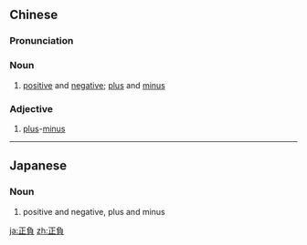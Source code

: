 {{also|正负}}
==Chinese==
{{zh-forms|s=正负}}

===Pronunciation===
{{zh-pron
|m=zhèngfù
|c=zing3 fu6
|cat=n,a
}}

===Noun===
{{zh-noun}}

# [[positive]] and [[negative]]; [[plus]] and [[minus]]

===Adjective===
{{zh-adj}}

# [[plus]]-[[minus]] {{gloss|when used as an attributive}}

{{zh-cat|Antonymous|Mathematics}}

----

==Japanese==
{{ja-kanjitab|せい|ふ|yomi=on}}

===Noun===
{{ja-noun|せいふ}}

# positive and negative, plus and minus

[[ja:正負]]
[[zh:正負]]